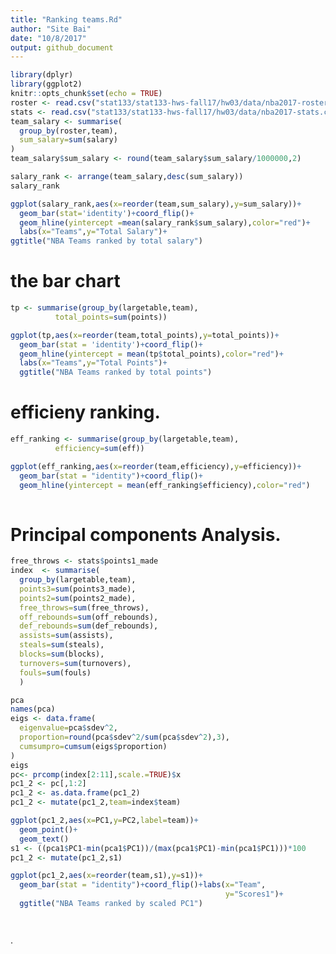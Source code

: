 ```yaml
---
title: "Ranking teams.Rd"
author: "Site Bai"
date: "10/8/2017"
output: github_document
---
```


```r
library(dplyr)
library(ggplot2)
knitr::opts_chunk$set(echo = TRUE)
roster <- read.csv("stat133/stat133-hws-fall17/hw03/data/nba2017-roster.csv")
stats <- read.csv("stat133/stat133-hws-fall17/hw03/data/nba2017-stats.csv")
team_salary <- summarise(
  group_by(roster,team),
  sum_salary=sum(salary)
)
team_salary$sum_salary <- round(team_salary$sum_salary/1000000,2)

salary_rank <- arrange(team_salary,desc(sum_salary))
salary_rank
```

```r
ggplot(salary_rank,aes(x=reorder(team,sum_salary),y=sum_salary))+
  geom_bar(stat='identity')+coord_flip()+
  geom_hline(yintercept =mean(salary_rank$sum_salary),color="red")+
  labs(x="Teams",y="Total Salary")+
ggtitle("NBA Teams ranked by total salary")

 ```
# the bar chart 
```r
tp <- summarise(group_by(largetable,team),
          total_points=sum(points))

ggplot(tp,aes(x=reorder(team,total_points),y=total_points))+
  geom_bar(stat = 'identity')+coord_flip()+
  geom_hline(yintercept = mean(tp$total_points),color="red")+
  labs(x="Teams",y="Total Points")+
  ggtitle("NBA Teams ranked by total points")
```
# efficieny ranking. 
```r
eff_ranking <- summarise(group_by(largetable,team),
          efficiency=sum(eff))

ggplot(eff_ranking,aes(x=reorder(team,efficiency),y=efficiency))+
  geom_bar(stat = "identity")+coord_flip()+
  geom_hline(yintercept = mean(eff_ranking$efficiency),color="red")
  
```

# Principal components Analysis. 
```r
free_throws <- stats$points1_made
index  <- summarise(
  group_by(largetable,team),
  points3=sum(points3_made),
  points2=sum(points2_made),
  free_throws=sum(free_throws),
  off_rebounds=sum(off_rebounds),
  def_rebounds=sum(def_rebounds),
  assists=sum(assists),
  steals=sum(steals),
  blocks=sum(blocks),
  turnovers=sum(turnovers),
  fouls=sum(fouls)
  )

pca
names(pca)
eigs <- data.frame(
  eigenvalue=pca$sdev^2,
  proportion=round(pca$sdev^2/sum(pca$sdev^2),3),
  cumsumpro=cumsum(eigs$proportion)
)
eigs
pc<- prcomp(index[2:11],scale.=TRUE)$x
pc1_2 <- pc[,1:2]
pc1_2 <- as.data.frame(pc1_2)
pc1_2 <- mutate(pc1_2,team=index$team)

ggplot(pc1_2,aes(x=PC1,y=PC2,label=team))+
  geom_point()+
  geom_text()
s1 <- ((pca1$PC1-min(pca1$PC1))/(max(pca1$PC1)-min(pca1$PC1)))*100
pc1_2 <- mutate(pc1_2,s1)

ggplot(pc1_2,aes(x=reorder(team,s1),y=s1))+
  geom_bar(stat = "identity")+coord_flip()+labs(x="Team",
                                                y="Scores1")+
  ggtitle("NBA Teams ranked by scaled PC1")
```





```r

```



```r

```
.
